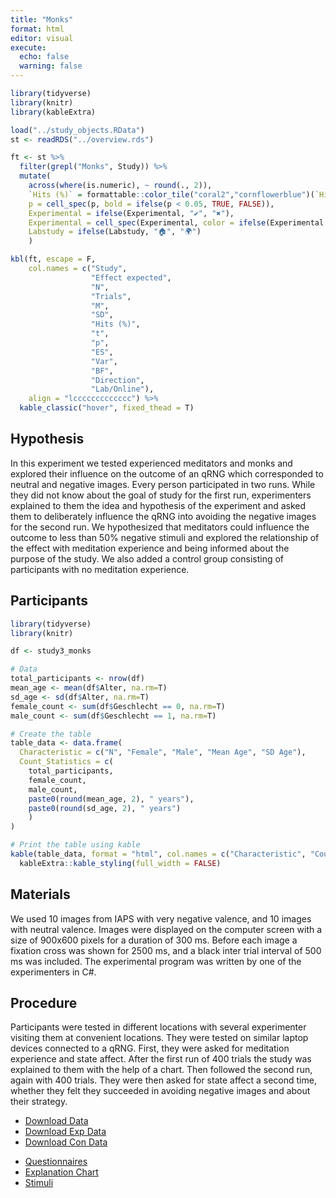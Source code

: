 ```yaml
---
title: "Monks"
format: html
editor: visual
execute: 
  echo: false
  warning: false
---
```


```r
library(tidyverse)
library(knitr)
library(kableExtra)

load("../study_objects.RData")
st <- readRDS("../overview.rds")

ft <- st %>%
  filter(grepl("Monks", Study)) %>%
  mutate(
    across(where(is.numeric), ~ round(., 2)),
    `Hits (%)` = formattable::color_tile("coral2","cornflowerblue")(`Hits (%)`),
    p = cell_spec(p, bold = ifelse(p < 0.05, TRUE, FALSE)),
    Experimental = ifelse(Experimental, "✔", "✖"),
    Experimental = cell_spec(Experimental, color = ifelse(Experimental == "✔", "darkgreen", "red")),
    Labstudy = ifelse(Labstudy, "🏠", "🌍")
    )

kbl(ft, escape = F,
    col.names = c("Study",
                  "Effect expected",
                  "N",
                  "Trials",
                  "M",
                  "SD",
                  "Hits (%)",
                  "t",
                  "p",
                  "ES",
                  "Var",
                  "BF",
                  "Direction",
                  "Lab/Online"),
    align = "lccccccccccccc") %>%
  kable_classic("hover", fixed_thead = T)
```

## Hypothesis

In this experiment we tested experienced meditators and monks and explored their influence on the outcome of an qRNG which corresponded to neutral and negative images. Every person participated in two runs. While they did not know about the goal of study for the first run, experimenters explained to them the idea and hypothesis of the experiment and asked them to deliberately influence the qRNG into avoiding the negative images for the second run. We hypothesized that meditators could influence the outcome to less than 50% negative stimuli and explored the relationship of the effect with meditation experience and being informed about the purpose of the study. We also added a control group consisting of participants with no meditation experience.

## Participants

```r
library(tidyverse)
library(knitr)

df <- study3_monks

# Data
total_participants <- nrow(df)
mean_age <- mean(df$Alter, na.rm=T)
sd_age <- sd(df$Alter, na.rm=T)
female_count <- sum(df$Geschlecht == 0, na.rm=T)
male_count <- sum(df$Geschlecht == 1, na.rm=T)

# Create the table
table_data <- data.frame(
  Characteristic = c("N", "Female", "Male", "Mean Age", "SD Age"),
  Count_Statistics = c(
    total_participants, 
    female_count, 
    male_count,
    paste0(round(mean_age, 2), " years"), 
    paste0(round(sd_age, 2), " years")
    )
)

# Print the table using kable
kable(table_data, format = "html", col.names = c("Characteristic", "Count/Statistic")) %>%
  kableExtra::kable_styling(full_width = FALSE)

```

## Materials

We used 10 images from IAPS with very negative valence, and 10 images with neutral valence. Images were displayed on the computer screen with a size of 900x600 pixels for a duration of 300 ms. Before each image a fixation cross was shown for 2500 ms, and a black inter trial interval of 500 ms was included. The experimental program was written by one of the experimenters in C#.

## Procedure

Participants were tested in different locations with several experimenter visiting them at convenient locations. They were tested on similar laptop devices connected to a qRNG. First, they were asked for meditation experience and state affect. After the first run of 400 trials the study was explained to them with the help of a chart. Then followed the second run, again with 400 trials. They were then asked for state affect a second time, whether they felt they succeeded in avoiding negative images and about their strategy.

::: {.callout-tip title="Data" collapse="false"}
-   [Download Data](../data/monks/monks.csv)
-   [Download Exp Data](../data/monks/monks_exp.csv)
-   [Download Con Data](../data/monks/monks_con.csv)
:::

::: {.callout-note title="Resources" collapse="false"}
-   [Questionnaires](../data/monks/questionnaire.pdf)
-   [Explanation Chart](../data/monks/chart.pdf)
-   [Stimuli](../data/monks/stimuli.zip)
:::
